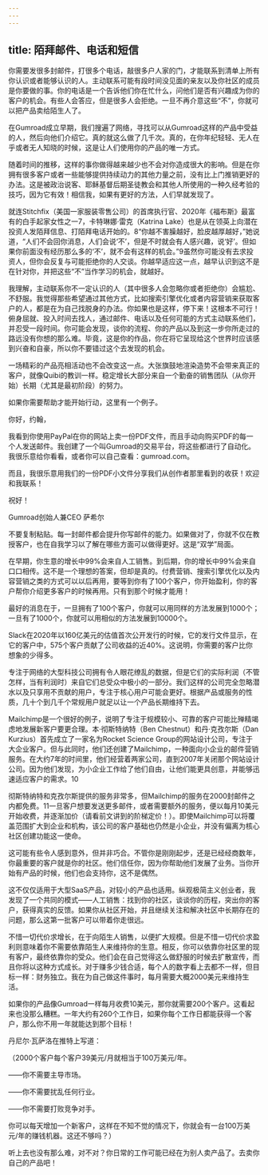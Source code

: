 ```yaml
---
---
---
```

title: 陌拜邮件、电话和短信
---




你需要发很多封邮件，打很多个电话，敲很多户人家的门，才能联系到清单上所有你认识或者能够认识的人。主动联系可能有段时间没见面的亲友以及你社区的成员是你要做的事。你的电话是一个告诉他们你在忙什么，问他们是否有兴趣成为你的客户的机会。有些人会答应，但是很多人会拒绝。一旦不再介意这些“不”，你就可以把产品卖给陌生人了。

在Gumroad成立早期，我们搜遍了网络，寻找可以从Gumroad这样的产品中受益的人，然后向他们介绍它。真的就这么做了几千次。真的，在你年纪轻轻、无人在乎或者无人知晓的时候，这是让人们使用你的产品的唯一方式。

随着时间的推移，这样的事你做得越来越少也不会对你造成很大的影响。但是在你拥有很多客户或者一些能够提供持续动力的其他力量之前，没有比上门推销更好的办法。这是被政治说客、耶稣基督后期圣徒教会和其他人所使用的一种久经考验的技巧，因为它有效！相信我，如果有更好的方法，人们早就发现了。

就连Stitchfix（美国一家服装零售公司）的首席执行官、2020年《福布斯》最富有的白手起家女性之一7，卡特琳娜·雷克（Katrina Lake）也是从在领英上向潜在投资人发陌拜信息、打陌拜电话开始的。8“你越不害臊越好，脸皮越厚越好，”她说道，“人们不会回你消息，人们会说‘不’，但是不时就会有人感兴趣，说‘好’。但如果你前面没有经历那么多的‘不’，就不会有这样的机会。”9虽然你可能没有去求投资人，但你会反复与可能拒绝你的人交谈。你越早适应这一点，越早认识到这不是在针对你，并把这些“不”当作学习的机会，就越好。

我理解，主动联系你不一定认识的人（其中很多人会忽略你或者拒绝你）会尴尬、不舒服。我觉得那些希望通过其他方式，比如搜索引擎优化或者内容营销来获取客户的人，都是在为自己找脱身的办法。你如果也是这样，停下来！这根本不可行！俯身屈就、投入时间去找人，通过邮件、电话以及任何可能的方式主动联系他们，并忍受一段时间。你可能会发现，谈你的流程、你的产品以及到这一步你所走过的路远没有你想的那么难。毕竟，这是你的作品，你在将它呈现给这个世界时应该感到兴奋和自豪，所以你不要错过这个去发现的机会。

一场精彩的产品亮相活动也不会改变这一点。大张旗鼓地渲染造势不会带来真正的客户，就像Quibi的教训一样。稳定增长大部分来自一个勤奋的销售团队（从你开始）长期（尤其是最初阶段）的努力。

如果你需要帮助才能开始行动，这里有一个例子。

你好，约翰，

我看到你使用PayPal在你的网站上卖一份PDF文件，而且手动向购买PDF的每一个人发送邮件。我创建了一个叫Gumroad的交易平台，将这些都进行了自动化。我很乐意给你看看，或者你可以自己查看：gumroad.com。

而且，我很乐意用我们的一份PDF小文件分享我们从创作者那里看到的收获！欢迎和我联系！

祝好！

Gumroad创始人兼CEO 萨希尔

不要复制粘贴。每一封邮件都会提升你写邮件的能力。如果做对了，你就不仅在教授客户，也在自我学习以了解在哪些方面可以做得更好。这是“双学”局面。

在早期，你生意的增长中99%会来自人工销售。到后期，你的增长中99%会来自口口相传。这不是一个理想的答案，但却是真的。付费营销、搜索引擎优化以及内容营销之类的方式可以以后再用，要等到你有了100个客户，你开始盈利，你的客户帮你介绍更多客户的时候再用。只有到那个时候才能用！

最好的消息在于，一旦拥有了100个客户，你就可以用同样的方法发展到1000个；一旦有了1000个，你就可以用相似的方法发展到10000个。

Slack在2020年以160亿美元的估值首次公开发行的时候，它的发行文件显示，在它的客户中，575个客户贡献了公司收益的近40%。这说明，你需要的客户比你想象的少得多。

专注于网络的大型科技公司拥有令人眼花缭乱的数据，但是它们的实际利润（不管怎样，当有利润时）来自它们总受众中极小的一部分。我们这样的公司完全忽略潜水以及只享用不贡献的用户，专注于核心用户可能会更好。根据产品或服务的性质，几十个到几千个常规用户就足以让一个产品长期维持下去。

Mailchimp是一个很好的例子，说明了专注于规模较小、可靠的客户可能比殚精竭虑地发展新客户要更合理。本·彻斯特纳特（Ben Chestnut）和丹·克孜尔斯（Dan Kurzius）首先成立了一家名为Rocket Science Group的网站设计公司，专注于大企业客户。但与此同时，他们还创建了Mailchimp，一种面向小企业的邮件营销服务。在大约7年的时间里，他们经营着两家公司，直到2007年关闭那个网站设计公司。因为他们发现，为小企业工作给了他们自由，让他们能更具创意，并能够迅速适应客户的需求。10

彻斯特纳特和克孜尔斯提供的服务非常多，但Mailchimp的服务在2000封邮件之内都免费。11一旦客户想要发送更多邮件，或者需要额外的服务，便以每月10美元开始收费，并逐渐加价（请看前文讲到的阶梯定价！）。即使Mailchimp可以将覆盖范围扩大到企业和机构，该公司的客户基础也仍然是小企业，并没有偏离为核心社区创建功能这一使命。

这可能有些令人感到意外，但并非巧合。不管你是刚刚起步，还是已经经商数年，你最重要的客户就是你的社区。他们信任你，因为你帮助他们发展了业务。当你开始有产品的时候，他们也会支持你，这不是偶然。

这不仅仅适用于大型SaaS产品，对较小的产品也适用。纵观极简主义创业者，我发现了一个共同的模式——人工销售：找到你的社区，谈谈你的历程，突出你的客户，获得真实的反馈。如果你从社区开始，并且继续关注和解决社区中长期存在的问题，那么这第一批客户可以带着你走很远。

不惜一切代价求增长，在于向陌生人销售，以便扩大规模。但是不惜一切代价求盈利则意味着你不需要依靠陌生人来维持你的生意。相反，你可以依靠你社区里的现有客户，最终依靠你的受众。他们会在自己觉得这么做舒服的时候去扩散宣传，而且你将以这种方式成长。对于赚多少钱合适，每个人的数字看上去都不一样，但目标一样：财务独立。我在为自己做这件事时，每月需要大概2000美元来维持生活。

如果你的产品像Gumroad一样每月收费10美元，那你就需要200个客户。这看起来也没那么糟糕。一年大约有260个工作日，如果你每个工作日都能获得一个客户，那么你不用一年就能达到那个目标！

丹尼尔·瓦萨洛在推特上写道：



（2000个客户每个客户39美元/月就相当于100万美元/年。

——你不需要主导市场。

——你不需要扰乱任何行业。

——你不需要打败竞争对手。

你可以每天增加一个新客户，这样在不知不觉的情况下，你就会有一台100万美元/年的赚钱机器。这还不够吗？）

听上去也没有那么难，对不对？你日常的工作可能已经在为别人卖产品了。去卖你自己的产品吧！
